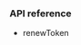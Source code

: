 <PlatformWrapper platform="unity">

### API reference

-   <Link target="_blank" to="{{global.API_REF_UNITY_ROOT_VOICE_SDK}}/class_irtcengine.html#api_irtcengine_renewtoken">renewToken</Link>

</PlatformWrapper>